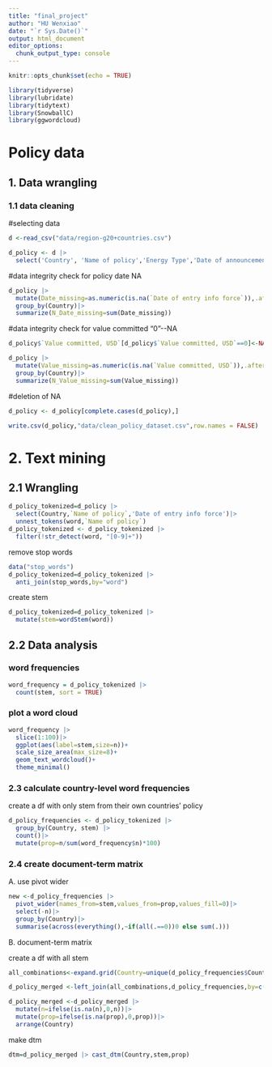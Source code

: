 ```yaml
---
title: "final_project"
author: "HU Wenxiao"
date: "`r Sys.Date()`"
output: html_document
editor_options: 
  chunk_output_type: console
---
```


```r
knitr::opts_chunk$set(echo = TRUE)
```

```r
library(tidyverse)
library(lubridate)
library(tidytext)
library(SnowballC)
library(ggwordcloud)
```

# Policy data

## 1. Data wrangling

### 1.1 data cleaning

#selecting data

```r
d <-read_csv("data/region-g20+countries.csv")
```

```r
d_policy <- d |>
  select('Country', 'Name of policy','Energy Type','Date of announcement','Date of entry info force','Value committed, USD')
```

#data integrity check for policy date NA

```r
d_policy |>
  mutate(Date_missing=as.numeric(is.na(`Date of entry info force`)),.after=`Date of entry info force`)|>
  group_by(Country)|>
  summarize(N_Date_missing=sum(Date_missing))
```

#data integrity check for value committed "0"\--NA

```r
d_policy$`Value committed, USD`[d_policy$`Value committed, USD`==0]<-NA
```

```r
d_policy |>
  mutate(Value_missing=as.numeric(is.na(`Value committed, USD`)),.after=`Value committed, USD`)|>
  group_by(Country)|>
  summarize(N_Value_missing=sum(Value_missing))
```

#deletion of NA

```r
d_policy <- d_policy[complete.cases(d_policy),]
```

```r
write.csv(d_policy,"data/clean_policy_dataset.csv",row.names = FALSE)
```

# 2. Text mining

## 2.1 Wrangling 

```r
d_policy_tokenized=d_policy |>
  select(Country,`Name of policy`,'Date of entry info force')|>
  unnest_tokens(word,`Name of policy`)
d_policy_tokenized <- d_policy_tokenized |>
  filter(!str_detect(word, "[0-9]+"))
```

remove stop words

```r
data("stop_words")
d_policy_tokenized=d_policy_tokenized |>
  anti_join(stop_words,by="word")
```

create stem

```r
d_policy_tokenized=d_policy_tokenized |>
  mutate(stem=wordStem(word))
```

## 2.2 Data analysis

### word frequencies

```r
word_frequency = d_policy_tokenized |>
  count(stem, sort = TRUE)
```

### plot a word cloud

```r
word_frequency |>
  slice(1:100)|>
  ggplot(aes(label=stem,size=n))+
  scale_size_area(max_size=8)+
  geom_text_wordcloud()+
  theme_minimal()
```

### 2.3 calculate country-level word frequencies

create a df with only stem from their own countries' policy

```r
d_policy_frequencies <- d_policy_tokenized |>
  group_by(Country, stem) |>
  count()|>
  mutate(prop=n/sum(word_frequency$n)*100)
```

### 2.4 create document-term matrix

A. use pivot wider

```r
new <-d_policy_frequencies |>
  pivot_wider(names_from=stem,values_from=prop,values_fill=0)|>
  select(-n)|>
  group_by(Country)|>
  summarise(across(everything(),~if(all(.==0))0 else sum(.)))
```

B. document-term matrix

create a df with all stem

```r
all_combinations<-expand.grid(Country=unique(d_policy_frequencies$Country),stem=unique(word_frequency$stem))
```

```r
d_policy_merged <-left_join(all_combinations,d_policy_frequencies,by=c("Country","stem"))
```

```r
d_policy_merged <-d_policy_merged |>
  mutate(n=ifelse(is.na(n),0,n))|>
  mutate(prop=ifelse(is.na(prop),0,prop))|>
  arrange(Country)
```

make dtm

```r
dtm=d_policy_merged |> cast_dtm(Country,stem,prop)
```
